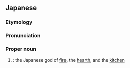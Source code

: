 ==Japanese==
<div style="float:right;">
{{wikipedia|lang=ja}}
{{wikipedia|Kōjin}}
</div>
{{ja-kanjitab|さん|ほう|k2=ぼう|こう|じん|yomi=on}}

===Etymology===
{{rfe|lang=ja}}

===Pronunciation===
{{ja-pron|yomi=on|さんぼう こうじん}}

===Proper noun===
{{ja-pos|proper|さんぼう こうじん|hhira=さんぼうくわうじん}}

# {{lb|ja|sort=こうじん|mythology|Shinto}}: the Japanese god of [[fire]], the [[hearth]], and the [[kitchen]]